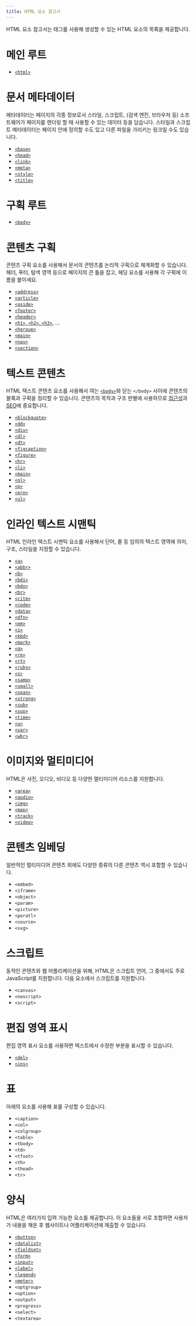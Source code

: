 ```yaml
---
title: HTML 요소 참고서
---
```


HTML 요소 참고서는 태그를 사용해 생성할 수 있는 HTML 요소의 목록을 제공합니다.

# 메인 루트

- [`<html>`](./Element/html)

# 문서 메타데이터

메타데이터는 페이지의 각종 정보로서 스타일, 스크립트, (검색 엔진, 브라우저 등) 소프트웨어가 페이지를 렌더링 할 때 사용할 수 있는 데이터 등을 담습니다. 스타일과 스크립트 메타데이터는 페이지 안에 정의할 수도 있고 다른 파일을 가리키는 링크일 수도 있습니다.

- [`<base>`](./Element/base)
- [`<head>`](./Element/head)
- [`<link>`](./Element/link)
- [`<meta>`](./Element/meta)
- [`<style>`](./Element/style)
- [`<title>`](./Element/title)

# 구획 루트

- [`<body>`](./Element/body)

# 콘텐츠 구획

콘텐츠 구획 요소를 사용해서 문서의 콘텐츠를 논리적 구획으로 체계화할 수 있습니다. 헤더, 푸터, 탐색 영역 등으로 페이지의 큰 틀을 잡고, 헤딩 요소를 사용해 각 구획에 이름을 붙이세요.

- [`<address>`](./Element/address)
- [`<article>`](./Element/article)
- [`<aside>`](./Element/aside)
- [`<footer>`](./Element/footer)
- [`<header>`](./Element/header)
- [`<h1>`, `<h2>`, `<h3>`](./Element/Heading_Elements), ...
- [`<hgroup>`](./Element/hgroup)
- [`<main>`](./Element/main)
- [`<nav>`](./Element/nav)
- [`<section>`](./Element/section)

# 텍스트 콘텐츠

HTML 텍스트 콘텐츠 요소를 사용해서 여는 [`<body>`](./Element/body)와 닫는 `</body>` 사이에 콘텐츠의 블록과 구획을 정리할 수 있습니다. 콘텐츠의 목적과 구조 판별에 사용하므로 [접근성](https://developer.mozilla.org/ko/docs/Glossary/Accessibility)과 [SEO](https://developer.mozilla.org/ko/docs/Glossary/SEO)에 중요합니다.

- [`<blockquote>`](./Element/blockquote)
- [`<dd>`](./Element/dd)
- [`<div>`](./Element/div)
- [`<dl>`](./Element/dl)
- [`<dt>`](./Element/dt)
- [`<figcaption>`](./Element/figcaption)
- [`<figure>`](./Element/figure)
- [`<hr>`](./Element/hr)
- [`<li>`](./Element/li)
- [`<main>`](./Element/main)
- [`<ol>`](./Element/ol)
- [`<p>`](./Element/p)
- [`<pre>`](./Element/pre)
- [`<ul>`](./Element/ul)

# 인라인 텍스트 시맨틱

HTML 인라인 텍스트 시맨틱 요소를 사용해서 단어, 줄 등 임의의 텍스트 영역에 의미, 구조, 스타일을 지정할 수 있습니다.

- [`<a>`](./Element/a)
- [`<abbr>`](./Element/abbr)
- [`<b>`](./Element/b)
- [`<bdi>`](./Element/bdi)
- [`<bdo>`](./Element/bdo)
- [`<br>`](./Element/br)
- [`<cite>`](./Element/cite)
- [`<code>`](./Element/code)
- [`<data>`](./Element/data)
- [`<dfn>`](./Element/dfn)
- [`<em>`](./Element/em)
- [`<i>`](./Element/i)
- [`<kbd>`](./Element/kbd)
- [`<mark>`](./Element/mark)
- [`<q>`](./Element/q)
- [`<rp>`](./Element/rp)
- [`<rt>`](./Element/rt)
- [`<ruby>`](./Element/ruby)
- [`<s>`](./Element/s)
- [`<samp>`](./Element/samp)
- [`<small>`](./Element/small)
- [`<span>`](./Element/span)
- [`<strong>`](./Element/strong)
- [`<sub>`](./Element/sub)
- [`<sup>`](./Element/sup)
- [`<time>`](./Element/time)
- [`<u>`](./Element/u)
- [`<var>`](./Element/var)
- [`<wbr>`](./Element/wbr)

# 이미지와 멀티미디어

HTML은 사진, 오디오, 비디오 등 다양한 멀티미디어 리소스를 지원합니다.

- [`<area>`](./Element/area)
- [`<audio>`](./Element/audio)
- [`<img>`](./Element/img)
- [`<map>`](./Element/map)
- [`<track>`](./Element/track)
- [`<video>`](./Element/video)

# 콘텐츠 임베딩

일반적인 멀티미디어 콘텐츠 외에도 다양한 종류의 다른 콘텐츠 역시 포함할 수 있습니다.

- `<embed>`
- `<iframe>`
- `<object>`
- `<param>`
- `<picture>`
- `<poratl>`
- `<source>`
- `<svg>`

# 스크립트

동적인 콘텐츠와 웹 어플리케이션을 위해, HTML은 스크립트 언어, 그 중에서도 주로 JavaScript를 지원합니다. 다음 요소에서 스크립트를 지원합니다.

- `<canvas>`
- `<noscript>`
- `<script>`

# 편집 영역 표시

편집 영역 표시 요소를 사용하면 텍스트에서 수정한 부분을 표시할 수 있습니다.

- [`<del>`](./Element/del)
- [`<ins>`](./Element/ins)

# 표

아래의 요소를 사용해 표를 구성할 수 있습니다.

- `<caption>`
- `<col>`
- `<colgroup>`
- `<table>`
- `<tbody>`
- `<td>`
- `<tfoot>`
- `<th>`
- `<thead>`
- `<tr>`

# 양식

HTML은 여러가지 입력 가능한 요소를 제공합니다. 이 요소들을 서로 조합하면 사용자가 내용을 채운 후 웹사이트나 어플리케이션에 제출할 수 있습니다.

- [`<button>`](./Element/button)
- [`<datalist>`](./Element/datalist)
- [`<fieldset>`](./Element/fieldset)
- [`<form>`](./Element/form)
- [`<input>`](./Element/input)
- [`<label>`](./Element/label)
- [`<legend>`](./Element/legend)
- [`<meter>`](./Element/meter)
- `<optgroup>`
- `<option>`
- `<output>`
- `<progress>`
- `<select>`
- `<textarea>`

<!-- [todo] 대화형 요소 -->

<!-- [todo] 웹 컴포넌트 -->
